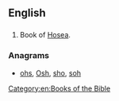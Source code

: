 {{also|hos|hoş|hős}}
==English==

==={{abbreviation}}===
{{en-abbr}}
# {{biblical}} Book of [[Hosea]].

===Anagrams===
* [[ohs#English|ohs]], [[Osh#English|Osh]], [[sho#English|sho]], [[soh#English|soh]]

[[Category:en:Books of the Bible]]